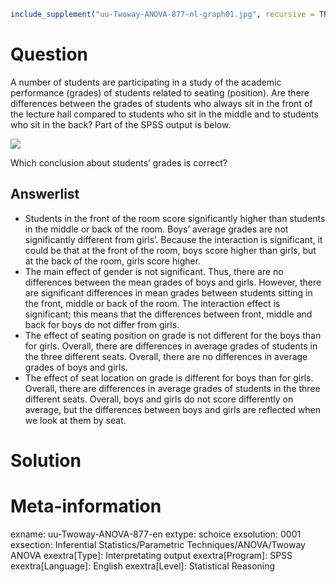```r
include_supplement("uu-Twoway-ANOVA-877-nl-graph01.jpg", recursive = TRUE)
```

Question
========
A number of students are participating in a study of the academic performance (grades) of students related to seating (position). Are there differences between the grades of students who always sit in the front of the lecture hall compared to students who sit in the middle and to students who sit in the back? Part of the SPSS output is below. 

![](uu-Twoway-ANOVA-877-nl-graph01.jpg)

Which conclusion about students' grades is correct?

Answerlist
----------
* Students in the front of the room score significantly higher than students in the middle or back of the room. Boys' average grades are not significantly different from girls'. Because the interaction is significant, it could be that at the front of the room, boys score higher than girls, but at the back of the room, girls score higher.
* The main effect of gender is not significant. Thus, there are no differences between the mean grades of boys and girls. However, there are significant differences in mean grades between students sitting in the front, middle or back of the room. The interaction effect is significant; this means that the differences between front, middle and back for boys do not differ from girls.
* The effect of seating position on grade is not different for the boys than for girls. Overall, there are differences in average grades of students in the three different seats. Overall, there are no differences in average grades of boys and girls.
* The effect of seat location on grade is different for boys than for girls. Overall, there are differences in average grades of students in the three different seats. Overall, boys and girls do not score differently on average, but the differences between boys and girls are reflected when we look at them by seat.


Solution
========

Meta-information
================
exname: uu-Twoway-ANOVA-877-en
extype: schoice
exsolution: 0001
exsection: Inferential Statistics/Parametric Techniques/ANOVA/Twoway ANOVA
exextra[Type]: Interpretating output
exextra[Program]: SPSS
exextra[Language]: English
exextra[Level]: Statistical Reasoning